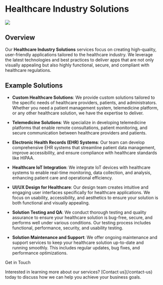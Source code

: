 
# Healthcare Industry Solutions

<Image src={image} className="rounded-lg" />

## Overview

Our **Healthcare Industry Solutions** services focus on creating high-quality,
user-friendly applications tailored to the healthcare industry. We leverage the
latest technologies and best practices to deliver apps that are not only
visually appealing but also highly functional, secure, and compliant with
healthcare regulations.

## Example Solutions

-   **Custom Healthcare Solutions**: We provide custom solutions tailored to the
    specific needs of healthcare providers, patients, and administrators.
    Whether you need a patient management system, telemedicine platform, or any
    other healthcare solution, we have the expertise to deliver.

-   **Telemedicine Solutions**: We specialize in developing telemedicine
    platforms that enable remote consultations, patient monitoring, and secure
    communication between healthcare providers and patients.

-   **Electronic Health Records (EHR) Systems**: Our team can develop
    comprehensive EHR systems that streamline patient data management, improve
    accessibility, and ensure compliance with healthcare standards like HIPAA.

-   **Healthcare IoT Integration**: We integrate IoT devices with healthcare
    systems to enable real-time monitoring, data collection, and analysis,
    enhancing patient care and operational efficiency.

-   **UI/UX Design for Healthcare**: Our design team creates intuitive and
    engaging user interfaces specifically for healthcare applications. We focus
    on usability, accessibility, and aesthetics to ensure your solution is both
    functional and visually appealing.

-   **Solution Testing and QA**: We conduct thorough testing and quality
    assurance to ensure your healthcare solution is bug-free, secure, and
    performs well under various conditions. Our testing process includes
    functional, performance, security, and usability testing.

-   **Solution Maintenance and Support**: We offer ongoing maintenance and
    support services to keep your healthcare solution up-to-date and running
    smoothly. This includes regular updates, bug fixes, and performance
    optimizations.

<div className="mt-10 bg-gray-200 p-4 rounded-lg">
    <div className="text-2xl font-bold mb-4 mt-4">Get in Touch</div>
    <p className="text-gray-600">
        Interested in learning more about our services? [Contact
        us](/contact-us) today to discuss how we can help you achieve your
        business goals.
    </p>
</div>
